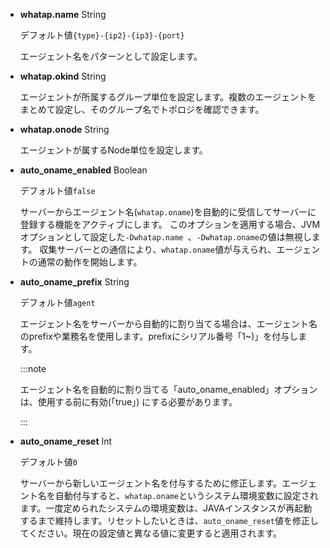 - **whatap.name** <span class='type'>String</span>

  デフォルト値`{type}-{ip2}-{ip3}-{port}`

  エージェント名をパターンとして設定します。

- **whatap.okind** <span class='type'>String</span>

  エージェントが所属するグループ単位を設定します。複数のエージェントをまとめて設定し、そのグループ名でトポロジを確認できます。

- **whatap.onode** <span class='type'>String</span>

  エージェントが属するNode単位を設定します。

- **auto_oname_enabled** <span class='type'>Boolean</span>

  デフォルト値`false`

  サーバーからエージェント名(`whatap.oname`)を自動的に受信してサーバーに登録する機能をアクティブにします。 このオプションを適用する場合、JVMオプションとして設定した`-Dwhatap.name `、`-Dwhatap.oname`の値は無視します。 収集サーバーとの通信により、`whatap.oname`値が与えられ、エージェントの通常の動作を開始します。  

- **auto_oname_prefix** <span class='type'>String</span>

  デフォルト値`agent`

  エージェント名をサーバーから自動的に割り当てる場合は、エージェント名のprefixや業務名を使用します。prefixにシリアル番号「1~)」を付与します。

  :::note 

  エージェント名を自動的に割り当てる「auto_oname_enabled」オプションは、使用する前に有効(「true」) にする必要があります。 

  :::

- **auto_oname_reset** <span class='type'>Int</span>

  デフォルト値`0`

  サーバーから新しいエージェント名を付与するために修正します。エージェント名を自動付与すると、`whatap.oname`というシステム環境変数に設定されます。一度定められたシステムの環境変数は、JAVAインスタンスが再起動するまで維持します。リセットしたいときは、`auto_oname_reset`値を修正してください。現在の設定値と異なる値に変更すると適用されます。
